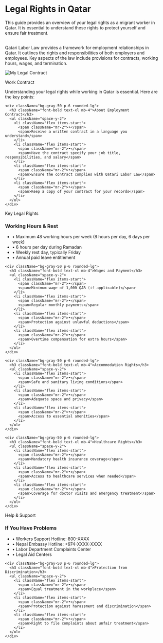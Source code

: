 # Legal Rights in Qatar

This guide provides an overview of your legal rights as a migrant worker in Qatar. It is essential to understand these rights to protect yourself and ensure fair treatment.

<br />
<SectionContainer title="Introduction to Qatari Labor Law" slug="introduction">
  Qatari Labor Law provides a framework for employment relationships in Qatar.
  It outlines the rights and responsibilities of both employers and employees.
  Key aspects of the law include provisions for contracts, working hours, wages,
  and termination.
</SectionContainer>

![My Legal Contract](/legal-contract.png)

<ContentSection>
  <IconHeading icon="legal">Work Contract</IconHeading>
  
  <div className="space-y-4">
    <p className="text-lg">Understanding your legal rights while working in Qatar is essential. Here are the key points:</p>

    <div className="bg-gray-50 p-6 rounded-lg">
      <h3 className="font-bold text-xl mb-4">About Employment Contract</h3>
      <ul className="space-y-2">
        <li className="flex items-start">
          <span className="mr-2">•</span>
          <span>Receive a written contract in a language you understand</span>
        </li>
        <li className="flex items-start">
          <span className="mr-2">•</span>
          <span>Have the contract specify your job title, responsibilities, and salary</span>
        </li>
        <li className="flex items-start">
          <span className="mr-2">•</span>
          <span>Ensure the contract complies with Qatari Labor Law</span>
        </li>
        <li className="flex items-start">
          <span className="mr-2">•</span>
          <span>Keep a copy of your contract for your records</span>
        </li>
      </ul>
    </div>

  </div>
</ContentSection>

<ContentSection>
  <IconHeading icon="rights">Key Legal Rights</IconHeading>
  
  <div className="space-y-6">
    <div className="bg-gray-50 p-6 rounded-lg">
      <h3 className="font-bold text-xl mb-4">Working Hours & Rest</h3>
      <ul className="space-y-2">
        <li className="flex items-start">
          <span className="mr-2">•</span>
          <span>Maximum 48 working hours per week (8 hours per day, 6 days per week)</span>
        </li>
        <li className="flex items-start">
          <span className="mr-2">•</span>
          <span>6 hours per day during Ramadan</span>
        </li>
        <li className="flex items-start">
          <span className="mr-2">•</span>
          <span>Weekly rest day, typically Friday</span>
        </li>
        <li className="flex items-start">
          <span className="mr-2">•</span>
          <span>Annual paid leave entitlement</span>
        </li>
      </ul>
    </div>

    <div className="bg-gray-50 p-6 rounded-lg">
      <h3 className="font-bold text-xl mb-4">Wages and Payment</h3>
      <ul className="space-y-2">
        <li className="flex items-start">
          <span className="mr-2">•</span>
          <span>Minimum wage of 1,000 QAR (if applicable)</span>
        </li>
        <li className="flex items-start">
          <span className="mr-2">•</span>
          <span>Regular monthly payments</span>
        </li>
        <li className="flex items-start">
          <span className="mr-2">•</span>
          <span>Protection against unlawful deductions</span>
        </li>
        <li className="flex items-start">
          <span className="mr-2">•</span>
          <span>Overtime compensation for extra hours</span>
        </li>
      </ul>
    </div>

    <div className="bg-gray-50 p-6 rounded-lg">
      <h3 className="font-bold text-xl mb-4">Accommodation Rights</h3>
      <ul className="space-y-2">
        <li className="flex items-start">
          <span className="mr-2">•</span>
          <span>Safe and sanitary living conditions</span>
        </li>
        <li className="flex items-start">
          <span className="mr-2">•</span>
          <span>Adequate space and privacy</span>
        </li>
        <li className="flex items-start">
          <span className="mr-2">•</span>
          <span>Access to essential amenities</span>
        </li>
      </ul>
    </div>

    <div className="bg-gray-50 p-6 rounded-lg">
      <h3 className="font-bold text-xl mb-4">Healthcare Rights</h3>
      <ul className="space-y-2">
        <li className="flex items-start">
          <span className="mr-2">•</span>
          <span>Mandatory health insurance coverage</span>
        </li>
        <li className="flex items-start">
          <span className="mr-2">•</span>
          <span>Access to healthcare services when needed</span>
        </li>
        <li className="flex items-start">
          <span className="mr-2">•</span>
          <span>Coverage for doctor visits and emergency treatment</span>
        </li>
      </ul>
    </div>

  </div>
</ContentSection>

<ContentSection>
  <IconHeading icon="help">Help & Support</IconHeading>
  
  <div className="space-y-6">
    <div className="bg-gray-50 p-6 rounded-lg">
      <h3 className="font-bold text-xl mb-4">If You Have Problems</h3>
      <ul className="space-y-2">
        <li className="flex items-start">
          <span className="mr-2">•</span>
          <span>Workers Support Hotline: 800-XXXX</span>
        </li>
        <li className="flex items-start">
          <span className="mr-2">•</span>
          <span>Nepal Embassy Hotline: +974-XXXX-XXXX</span>
        </li>
        <li className="flex items-start">
          <span className="mr-2">•</span>
          <span>Labor Department Complaints Center</span>
        </li>
        <li className="flex items-start">
          <span className="mr-2">•</span>
          <span>Legal Aid Centers</span>
        </li>
      </ul>
    </div>

    <div className="bg-gray-50 p-6 rounded-lg">
      <h3 className="font-bold text-xl mb-4">Protection from Discrimination</h3>
      <ul className="space-y-2">
        <li className="flex items-start">
          <span className="mr-2">•</span>
          <span>Equal treatment in the workplace</span>
        </li>
        <li className="flex items-start">
          <span className="mr-2">•</span>
          <span>Protection against harassment and discrimination</span>
        </li>
        <li className="flex items-start">
          <span className="mr-2">•</span>
          <span>Right to file complaints about unfair treatment</span>
        </li>
      </ul>
    </div>

  </div>
</ContentSection>
